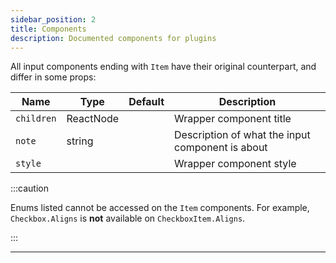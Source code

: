 ```yaml
---
sidebar_position: 2
title: Components
description: Documented components for plugins
---
```



All input components ending with `Item` have their original counterpart, and differ in some props:

| Name       | Type              | Default | Description                                      |
| ---------- | ----------------- | ------- | ------------------------------------------------ |
| `children` | ReactNode         |         | Wrapper component title                          |
| `note`     | string            |         | Description of what the input component is about |
| `style`    | <CSSProperties /> |         | Wrapper component style                          |

:::caution

Enums listed cannot be accessed on the `Item` components. For example, `Checkbox.Aligns` is **not**
available on `CheckboxItem.Aligns`.

:::

---

<DocCardList />
